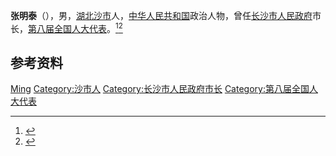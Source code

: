 {{Otheruses|other=名为张明泰的其他人物|张明泰}}

'''张明泰'''（{{bd|1937年|9月}}），男，[[湖北|湖北]][[沙市|沙市]]人，[[中华人民共和国|中华人民共和国]]政治人物，曾任[[长沙市人民政府|长沙市人民政府]]市长，[[第八届全国人大代表|第八届全国人大代表]]。<ref>{{Cite book|title=中华人民共和国职官志|author=何虎生, 李耀东, 向常福主编|publisher=中国社会出版社|year=2003|isbn=9787800883934|location=北京|pages=}}</ref><ref>{{cite book|title=中囯人名大辞典·现任党政军领导人物卷|author=廖盖隆等编|year=1990|publisher=上海辞书出版社|location=上海|page=}}</ref>

== 参考资料 ==
{{reflist}}

{{长沙市市长}}

{{Authority control}}
{{DEFAULTSORT:Zhang张}}
[[Category:张姓|Ming]]
[[Category:沙市人|Category:沙市人]]
[[Category:长沙市人民政府市长|Category:长沙市人民政府市长]]
[[Category:第八届全国人大代表|Category:第八届全国人大代表]]

{{中国人物小作品}}